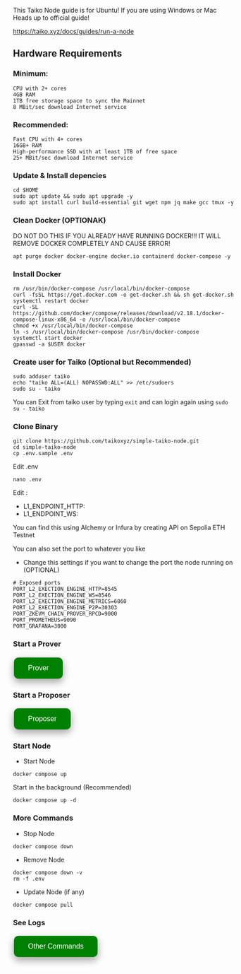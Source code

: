 This Taiko Node guide is for Ubuntu!
If you are using Windows or Mac Heads up to official guide!

https://taiko.xyz/docs/guides/run-a-node

## Hardware Requirements
### Minimum:
```
CPU with 2+ cores
4GB RAM
1TB free storage space to sync the Mainnet
8 MBit/sec download Internet service
```
### Recommended:
```
Fast CPU with 4+ cores
16GB+ RAM
High-performance SSD with at least 1TB of free space
25+ MBit/sec download Internet service
```

### Update & Install depencies
```
cd $HOME
sudo apt update && sudo apt upgrade -y
sudo apt install curl build-essential git wget npm jq make gcc tmux -y
```

### Clean Docker (OPTIONAK)
DO NOT DO THIS IF YOU ALREADY HAVE RUNNING DOCKER!!! IT WILL REMOVE DOCKER COMPLETELY AND CAUSE ERROR!
```
apt purge docker docker-engine docker.io containerd docker-compose -y
```

### Install Docker
```
rm /usr/bin/docker-compose /usr/local/bin/docker-compose
curl -fsSL https://get.docker.com -o get-docker.sh && sh get-docker.sh
systemctl restart docker
curl -SL https://github.com/docker/compose/releases/download/v2.18.1/docker-compose-linux-x86_64 -o /usr/local/bin/docker-compose
chmod +x /usr/local/bin/docker-compose
ln -s /usr/local/bin/docker-compose /usr/bin/docker-compose
systemctl start docker
gpasswd -a $USER docker
```

### Create user for Taiko (Optional but Recommended)
```
sudo adduser taiko
echo "taiko ALL=(ALL) NOPASSWD:ALL" >> /etc/sudoers
sudo su - taiko
```

You can Exit from taiko user by typing `exit` and can login again using `sudo su - taiko`

### Clone Binary
```
git clone https://github.com/taikoxyz/simple-taiko-node.git
cd simple-taiko-node
cp .env.sample .env
```

Edit .env
```
nano .env
```

Edit : 
- L1_ENDPOINT_HTTP:
- L1_ENDPOINT_WS:

You can find this using Alchemy or Infura by creating API on Sepolia ETH Testnet

You can also set the port to whatever you like 
- Change this settings if you want to change the port the node running on (OPTIONAL)
```
# Exposed ports
PORT_L2_EXECTION_ENGINE_HTTP=8545
PORT_L2_EXECTION_ENGINE_WS=8546
PORT_L2_EXECTION_ENGINE_METRICS=6060
PORT_L2_EXECTION_ENGINE_P2P=30303
PORT_ZKEVM_CHAIN_PROVER_RPCD=9000
PORT_PROMETHEUS=9090
PORT_GRAFANA=3000
```

### Start a Prover
<a href="https://indonode.net/testnet/taiko/prover/" target="_blank">
  <button style="background-color: green; border: none; color: white; padding: 15px 32px; text-align: center; text-decoration: none; display: inline-block; font-size: 16px; margin: 4px 2px; cursor: pointer; border-radius: 10px; box-shadow: 0 8px 16px 0 rgba(0,0,0,0.2), 0 6px 20px 0 rgba(0,0,0,0.19);" onmouseover="this.style.boxShadow='0 0 0 4px rgba(0,255,0,0.5)'" onmouseout="this.style.boxShadow='0 8px 16px 0 rgba(0,0,0,0.2), 0 6px 20px 0 rgba(0,0,0,0.19)'">Prover</button>
</a>

### Start a Proposer
<a href="https://indonode.net/testnet/taiko/proposer/" target="_blank">
  <button style="background-color: green; border: none; color: white; padding: 15px 32px; text-align: center; text-decoration: none; display: inline-block; font-size: 16px; margin: 4px 2px; cursor: pointer; border-radius: 10px; box-shadow: 0 8px 16px 0 rgba(0,0,0,0.2), 0 6px 20px 0 rgba(0,0,0,0.19);" onmouseover="this.style.boxShadow='0 0 0 4px rgba(0,255,0,0.5)'" onmouseout="this.style.boxShadow='0 8px 16px 0 rgba(0,0,0,0.2), 0 6px 20px 0 rgba(0,0,0,0.19)'">Proposer</button>
</a>

### Start Node
- Start Node
```
docker compose up
```
Start in the background (Recommended)
```
docker compose up -d
```

### More Commands

- Stop Node
```
docker compose down
```

- Remove Node 
```
docker compose down -v
rm -f .env
```

- Update Node (if any)
```
docker compose pull
```

### See Logs
<a href="https://indonode.net/testnet/taiko/cheat/" target="_blank">
  <button style="background-color: green; border: none; color: white; padding: 15px 32px; text-align: center; text-decoration: none; display: inline-block; font-size: 16px; margin: 4px 2px; cursor: pointer; border-radius: 10px; box-shadow: 0 8px 16px 0 rgba(0,0,0,0.2), 0 6px 20px 0 rgba(0,0,0,0.19);" onmouseover="this.style.boxShadow='0 0 0 4px rgba(0,255,0,0.5)'" onmouseout="this.style.boxShadow='0 8px 16px 0 rgba(0,0,0,0.2), 0 6px 20px 0 rgba(0,0,0,0.19)'">Other Commands</button>
</a>